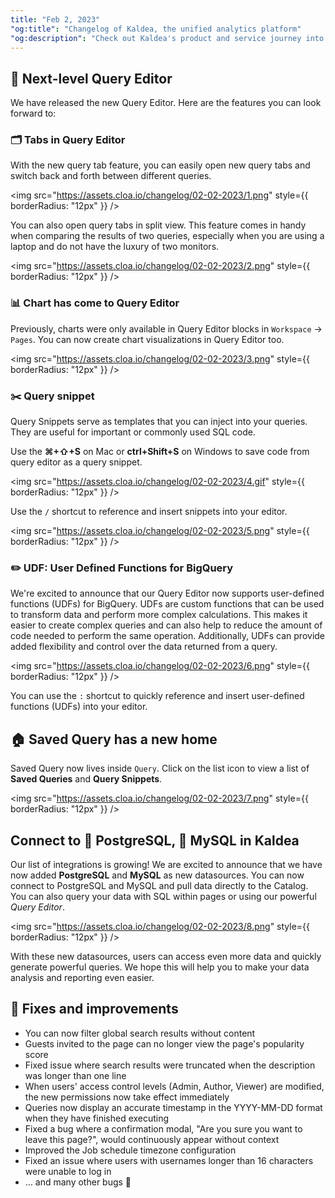 ```yaml
---
title: "Feb 2, 2023"
"og:title": "Changelog of Kaldea, the unified analytics platform"
"og:description": "Check out Kaldea's product and service journey into developing a seamless and fully connected analytics experience from creating jobs to data discovery to query, and reporting."
---
```


## 🦾 Next-level Query Editor

We have released the new Query Editor. Here are the features you can look forward to:

### 🗂️ Tabs in Query Editor

With the new query tab feature, you can easily open new query tabs and switch back and forth between different queries.

<img
  src="https://assets.cloa.io/changelog/02-02-2023/1.png"
  style={{ borderRadius: "12px" }}
/>

You can also open query tabs in split view. This feature comes in handy when comparing the results of two queries, especially when you are using a laptop and do not have the luxury of two monitors.

<img
  src="https://assets.cloa.io/changelog/02-02-2023/2.png"
  style={{ borderRadius: "12px" }}
/>

### 📊 Chart has come to Query Editor

Previously, charts were only available in Query Editor blocks in `Workspace` -> `Pages`. You can now create chart visualizations in Query Editor too.

<img
  src="https://assets.cloa.io/changelog/02-02-2023/3.png"
  style={{ borderRadius: "12px" }}
/>

### ✂️ Query snippet

Query Snippets serve as templates that you can inject into your queries. They are useful for important or commonly used SQL code.

Use the **⌘+⇧+S** on Mac or **ctrl+Shift+S** on Windows to save code from query editor as a query snippet.

<img
  src="https://assets.cloa.io/changelog/02-02-2023/4.gif"
  style={{ borderRadius: "12px" }}
/>

Use the `/` shortcut to reference and insert snippets into your editor.

<img
  src="https://assets.cloa.io/changelog/02-02-2023/5.png"
  style={{ borderRadius: "12px" }}
/>

### ✏️ UDF: User Defined Functions for BigQuery

We're excited to announce that our Query Editor now supports user-defined functions (UDFs) for BigQuery. UDFs are custom functions that can be used to transform data and perform more complex calculations. This makes it easier to create complex queries and can also help to reduce the amount of code needed to perform the same operation. Additionally, UDFs can provide added flexibility and control over the data returned from a query.

<img
  src="https://assets.cloa.io/changelog/02-02-2023/6.png"
  style={{ borderRadius: "12px" }}
/>

You can use the `:` shortcut to quickly reference and insert user-defined functions (UDFs) into your editor.

## 🏠 Saved Query has a new home

Saved Query now lives inside `Query`. Click on the list icon to view a list of **Saved Queries** and **Query Snippets**.

<img
  src="https://assets.cloa.io/changelog/02-02-2023/7.png"
  style={{ borderRadius: "12px" }}
/>

## Connect to 🐘 PostgreSQL, 🐬 MySQL in Kaldea

Our list of integrations is growing! We are excited to announce that we have now added **PostgreSQL** and **MySQL** as new datasources. You can now connect to PostgreSQL and MySQL and pull data directly to the Catalog. You can also query your data with SQL within pages or using our powerful _Query Editor_.

<img
  src="https://assets.cloa.io/changelog/02-02-2023/8.png"
  style={{ borderRadius: "12px" }}
/>

With these new datasources, users can access even more data and quickly generate powerful queries. We hope this will help you to make your data analysis and reporting even easier.

## 🐞 Fixes and improvements

- You can now filter global search results without content
- Guests invited to the page can no longer view the page's popularity score
- Fixed issue where search results were truncated when the description was longer than one line
- When users' access control levels (Admin, Author, Viewer) are modified, the new permissions now take effect immediately
- Queries now display an accurate timestamp in the YYYY-MM-DD format when they have finished executing
- Fixed a bug where a confirmation modal, "Are you sure you want to leave this page?", would continuously appear without context
- Improved the Job schedule timezone configuration
- Fixed an issue where users with usernames longer than 16 characters were unable to log in
- … and many other bugs 🙂

